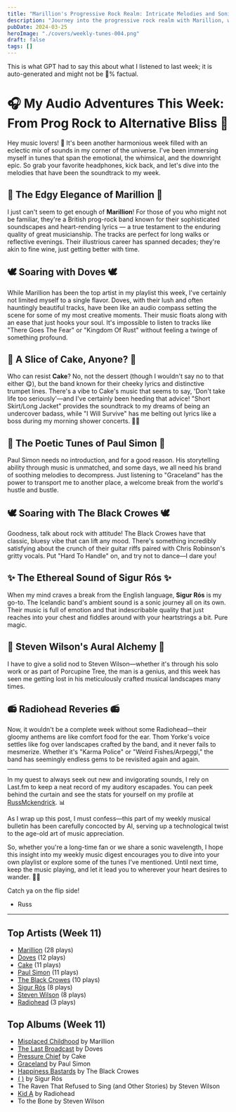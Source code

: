```yaml
---
title: "Marillion's Progressive Rock Realm: Intricate Melodies and Sonic Experimentation"
description: "Journey into the progressive rock realm with Marillion, where intricate melodies meet sonic experimentation!"
pubDate: 2024-03-25
heroImage: "./covers/weekly-tunes-004.png"
draft: false
tags: []
---
```


<NoteCallout title="Note">
This is what GPT had to say this about what I listened to last week; it is auto-generated and might not be 💯% factual.
</NoteCallout>

# 🎧 My Audio Adventures This Week: From Prog Rock to Alternative Bliss 🎸

Hey music lovers! 🎵 It's been another harmonious week filled with an eclectic mix of sounds in my corner of the universe. I've been immersing myself in tunes that span the emotional, the whimsical, and the downright epic. So grab your favorite headphones, kick back, and let's dive into the melodies that have been the soundtrack to my week.

## 🐠 The Edgy Elegance of Marillion 🐠

I just can't seem to get enough of **Marillion**! For those of you who might not be familiar, they're a British prog-rock band known for their sophisticated soundscapes and heart-rending lyrics — a true testament to the enduring quality of great musicianship. The tracks are perfect for long walks or reflective evenings. Their illustrious career has spanned decades; they're akin to fine wine, just getting better with time.

## 🕊️ Soaring with Doves 🕊️

While Marillion has been the top artist in my playlist this week, I've certainly not limited myself to a single flavor. Doves, with their lush and often hauntingly beautiful tracks, have been like an audio compass setting the scene for some of my most creative moments. Their music floats along with an ease that just hooks your soul. It's impossible to listen to tracks like "There Goes The Fear" or "Kingdom Of Rust" without feeling a twinge of something profound.

## 🍰 A Slice of Cake, Anyone? 🍰

Who can resist **Cake**? No, not the dessert (though I wouldn't say no to that either 😋), but the band known for their cheeky lyrics and distinctive trumpet lines. There's a vibe to Cake's music that seems to say, 'Don't take life too seriously'—and I've certainly been heeding that advice! "Short Skirt/Long Jacket" provides the soundtrack to my dreams of being an undercover badass, while "I Will Survive" has me belting out lyrics like a boss during my morning shower concerts. 🚿🎤

## 🎸 The Poetic Tunes of Paul Simon 🎸

Paul Simon needs no introduction, and for a good reason. His storytelling ability through music is unmatched, and some days, we all need his brand of soothing melodies to decompress. Just listening to "Graceland" has the power to transport me to another place, a welcome break from the world's hustle and bustle.

## 🕊️ Soaring with The Black Crowes 🕊️

Goodness, talk about rock with attitude! The Black Crowes have that classic, bluesy vibe that can lift any mood. There's something incredibly satisfying about the crunch of their guitar riffs paired with Chris Robinson's gritty vocals. Put "Hard To Handle" on, and try not to dance—I dare you!

## ✨ The Ethereal Sound of Sigur Rós ✨

When my mind craves a break from the English language, **Sigur Rós** is my go-to. The Icelandic band's ambient sound is a sonic journey all on its own. Their music is full of emotion and that indescribable quality that just reaches into your chest and fiddles around with your heartstrings a bit. Pure magic.

## 🎹 Steven Wilson's Aural Alchemy 🎹

I have to give a solid nod to Steven Wilson—whether it's through his solo work or as part of Porcupine Tree, the man is a genius, and this week has seen me getting lost in his meticulously crafted musical landscapes many times.

## 📻 Radiohead Reveries 📻

Now, it wouldn't be a complete week without some Radiohead—their gloomy anthems are like comfort food for the ear. Thom Yorke's voice settles like fog over landscapes crafted by the band, and it never fails to mesmerize. Whether it's "Karma Police" or "Weird Fishes/Arpeggi," the band has seemingly endless gems to be revisited again and again.

---

In my quest to always seek out new and invigorating sounds, I rely on Last.fm to keep a neat record of my auditory escapades. You can peek behind the curtain and see the stats for yourself on my profile at [RussMckendrick](https://www.last.fm/user/RussMckendrick). 📊

As I wrap up this post, I must confess—this part of my weekly musical bulletin has been carefully concocted by AI, serving up a technological twist to the age-old art of music appreciation. 

So, whether you're a long-time fan or we share a sonic wavelength, I hope this insight into my weekly music digest encourages you to dive into your own playlist or explore some of the tunes I've mentioned. Until next time, keep the music playing, and let it lead you to wherever your heart desires to wander. 🚀🎶

Catch ya on the flip side!

- Russ


---

## Top Artists (Week 11)

- [Marillion](https://www.russ.fm/artist/marillion/) (28 plays)
- [Doves](https://www.russ.fm/artist/doves/) (12 plays)
- [Cake](https://www.russ.fm/artist/cake/) (11 plays)
- [Paul Simon](https://www.russ.fm/artist/paul-simon/) (11 plays)
- [The Black Crowes](https://www.russ.fm/artist/the-black-crowes/) (10 plays)
- [Sigur Rós](https://www.russ.fm/artist/sigur-rs/) (8 plays)
- [Steven Wilson](https://www.russ.fm/artist/steven-wilson/) (8 plays)
- [Radiohead](https://www.russ.fm/artist/radiohead/) (3 plays)

## Top Albums (Week 11)

- [Misplaced Childhood](https://www.russ.fm/albums/misplaced-childhood-913326/) by Marillion
- [The Last Broadcast](https://www.russ.fm/albums/the-last-broadcast-13697174/) by Doves
- [Pressure Chief](https://www.russ.fm/albums/pressure-chief-30088206/) by Cake
- [Graceland](https://www.russ.fm/albums/graceland-5416395/) by Paul Simon
- [Happiness Bastards](https://www.russ.fm/albums/happiness-bastards-30103142/) by The Black Crowes
- [( )](https://www.russ.fm/albums/6589097/) by Sigur Rós
- The Raven That Refused to Sing (and Other Stories) by Steven Wilson
- [Kid A](https://www.russ.fm/albums/kid-a-65034/) by Radiohead
- To the Bone by Steven Wilson
